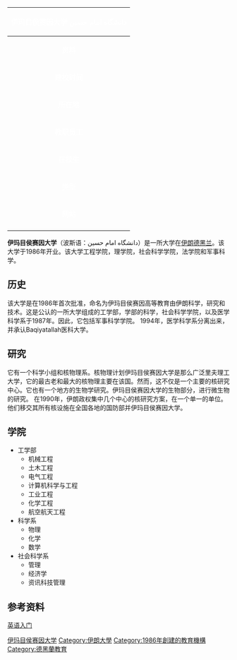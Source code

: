 {{Link style|time=2015-12-13T11:45:08+00:00}}
{| border="1" cellpadding="2" cellspacing="0" align="right" style="margin:0em;"
!colspan="2" align=center bgcolor="#336699" | <font color="#FFFFFF">'''伊玛目侯赛因大学 دانشگاه امام حسین'''
|-
!colspan="2" align=center bgcolor="#336699" | <font color="#FFFFFF">'''资料'''
|-
|bgcolor="#888888" | <font color="#FFFFFF"> '''建校时间''' || bgcolor="#efefef" | 1986年
|-
|bgcolor="#888888" | <font color="#FFFFFF"> '''所在地''' || bgcolor="#efefef" | [[伊朗|伊朗]][[德黑兰|德黑兰]]
|-
|bgcolor="#888888" | <font color="#FFFFFF"> '''教职员工''' || bgcolor="#efefef" | 约300人
|-
|bgcolor="#888888" | <font color="#FFFFFF"> '''在校生''' || bgcolor="#efefef" | 约6000人
|-
|bgcolor="#888888" | <font color="#FFFFFF"> '''类型''' || bgcolor="#efefef" | 国立综合大学
|-
|bgcolor="#888888" | <font color="#FFFFFF"> '''网站''' || bgcolor="#efefef" | https://web.archive.org/web/20051031225200/http://ihu.ac.ir/
|-
|}


'''伊玛目侯赛因大学'''（波斯语：دانشگاه امام حسین）是一所大学在[[伊朗|伊朗]][[德黑兰|德黑兰]]。该大学于1986年开业。该大学工程学院，理学院，社会科学学院，法学院和军事科学。


==历史==
该大学是在1986年首次批准，命名为伊玛目侯赛因高等教育由伊朗科学，研究和技术。这是公认的一所大学组成的工学部，学部的科学，社会科学学院，以及医学科学系于1987年。因此，它包括军事科学学院。 1994年，医学科学系分离出来，并承认Baqiyatallah医科大学。

==研究==
它有一个科学小组和核物理系。核物理计划伊玛目侯赛因大学是那么广泛里夫理工大学，它的最古老和最大的核物理主要在该国。然而，这不仅是一个主要的核研究中心。它也有一个地方的生物学研究。伊玛目侯赛因大学的生物部分，进行微生物的研究。	
在1990年，伊朗政权集中几个中心的核研究方案，在一个单一的单位。他们移交其所有核设施在全国各地的国防部并伊玛目侯赛因大学。

==学院==
*工学部
**机械工程
**土木工程
**电气工程
**计算机科学与工程
**工业工程
**化学工程
**航空航天工程
*科学系
**物理
**化学
**数学
*社会科学系
**管理
**经济学
**资讯科技管理

==参考资料==
[[:en:Imam_Hossein_University|英语入门]]

[[Category:伊玛目侯赛因大学|]]
[[Category:伊朗大學|Category:伊朗大學]]
[[Category:1986年創建的教育機構|Category:1986年創建的教育機構]]
[[Category:德黑蘭教育|Category:德黑蘭教育]]
